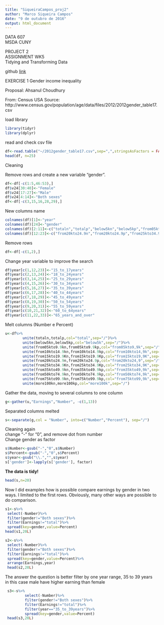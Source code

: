 ---
title: "SiqueiraCampos_proj2"
author: "Marco Siqueira Campos"
date: "9 de outubro de 2016"
output: html_document
---

DATA 607  
MSDA CUNY  

PROJECT 2  
ASSIGNMENT WK5     
Tidying and Transforming Data  

github [link](https://github.com/MarcoSCampos/DATA607_proj2)

EXERCISE 1
Gender income inequality

Proposal: Ahsanul Choudhury

From: Census USA
Source: http://www.census.gov/population/age/data/files/2012/2012gender_table17.csv

load library

```{r load_library, warning=FALSE, message=FALSE}
library(tidyr)
library(dplyr)
```

read and check csv file 

```{r read_file}
df<-read.table("~/2012gender_table17.csv",sep=",",stringsAsFactors = FALSE)
head(df, n=25)
```

Cleaning

Remove rows and create a new variable "gender".

```{r remove_rows}
df<-df[-c(1:5,46:53),]
df$v24[30:40]<-"Female"        
df$v24[17:27]<-"Male"
df$v24[4:14]<-"Both sexes"
df<-df[-c(3,15,16,28,29),]        
```

New columns name

```{r column_name}
colnames(df)[1]<-"year"
colnames(df)[24]<-"gender"
colnames(df)[2:11]<-c("totaln","totalp","below5kn","below5kp","from05kto9.9kn","from05kto9.9kp","from10kto14.9kn","from10kto14.9kp","from15kto19.9Kn","from15kto19.9Kp") 
colnames(df)[12:23]<-c("from20kto24.9n","from20kto24.9p","from25kto34.9Kn","from25kto34.9Kp","from35kto49.9kn","from35kto49.9kp","from50kto74.9kn","from50kto74.9kp","from75kto99.9kn","from75kto99.9kp","more100kn","more100kp")
```

Remove rows
```{r remove_rows2}
df<-df[-c(1,2),]
```

Change year variable to improve the search

```{r change_year}
df$year[c(1,12,23)]<-"15_to_17years"
df$year[c(2,13,24)]<-"18_to_24years"
df$year[c(3,14,25)]<-"25_to_29years"
df$year[c(4,15,26)]<-"30_to_34years"
df$year[c(5,16,27)]<-"35_to_39years"
df$year[c(6,17,28)]<-"40_to_44years"
df$year[c(7,18,29)]<-"45_to_49years"
df$year[c(8,19,30)]<-"50_to_54years"
df$year[c(9,20,31)]<-"55_to_59years"
df$year[c(10,21,32)]<-"60_to_64years"
df$year[c(11,22,33)]<-"65_years_and_over" 
```
Melt columns (Number e Percent)

```{r melt_columns}
u<-df%>%
        unite(totaln,totalp,col="total",sep="/")%>%
        unite(below5kn,below5kp,col="below5k",sep="/")%>%
        unite(from05kto9.9kn,from05kto9.9kp,col="from05kto9,9k",sep="/")%>%
        unite(from10kto14.9kn,from10kto14.9kp,col="from10kto14,9k",sep="/")%>%
        unite(from15kto19.9Kn,from15kto19.9Kp,col="from15kto19,9K",sep="/")%>%
        unite(from20kto24.9n,from20kto24.9p,col="from20kto24,9",sep="/")%>%
        unite(from25kto34.9Kn,from25kto34.9Kp,col="from25kto34,9K",sep="/")%>%
        unite(from35kto49.9kn,from35kto49.9kp,col="from35kto49,9k",sep="/")%>%
        unite(from50kto74.9kn,from50kto74.9kp,col="from50kto74,9k",sep="/")%>%
        unite(from75kto99.9kn,from75kto99.9kp,col="from75kto99,9k",sep="/")%>%
        unite(more100kn,more100kp,col="more100k",sep="/")
```        
        

Gather the data, moving to several columns to one column

```{r gather}
g<-gather(u,"Earnings","Number", -c(1,13))
```


Separated columns melted
```{r separated}
s<-separate(g,col = "Number", into=c("Number","Percent"), sep="/")
```

Cleaning again  
change "-" for "0", and remove dot from number  
Change gender as factor
```{r cleaning_again}
s$Number<-gsub("-","0",s$Number)
s$Percent<-gsub("-","0",s$Percent)
s$year<-gsub("\\.","",s$year)
s['gender']<-lapply(s['gender'], factor)
```

**The data is tidy!**
```{r tidy}
head(s,n=20)
```

Now I did examples how is possible compare earnings by gender in two ways.
I limited to the first rows.
Obviously, many other ways are possible to do comparison.

```{r compare1}
s1<-s%>%
 select(-Number)%>%        
 filter(gender!="Both sexes")%>%
 filter(Earnings!="total")%>%
 spread(key=gender,value=Percent)
head(s1,20L)
```

```{r compare2}
s2<-s%>%
 select(-Number)%>%        
 filter(gender!="Both sexes")%>%
 filter(Earnings!="total")%>%
 spread(key=gender,value=Percent)%>%        
 arrange(Earnings,year)
 head(s2,20L)
```
 
The answer the question is better filter by one year range, 35 to 39 years   
in this case male have higher earning than female

```{r compare3}
 s3<-s%>%
         select(-Number)%>%        
         filter(gender!="Both sexes")%>%
         filter(Earnings!="total")%>%
         filter(year=="35_to_39years")%>%
         spread(key=gender,value=Percent)
 head(s3,20L)
```